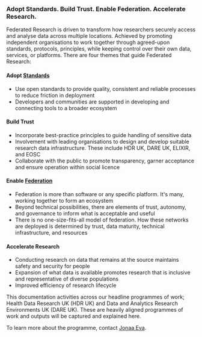 
<div style={{ display: "flex", flexDirection: "column", alignItems: "center", paddingTop: "2rem" }}>

  ### Adopt Standards. Build Trust. Enable Federation. Accelerate Research.

</div>

Federated Research is driven to transform how researchers securely access and analyse data across multiple locations. Achieved by promoting independent organisations to work together through agreed-upon standards, protocols, principles, while keeping control over their own data, services, or platforms. There are four themes that guide Federated Research:

#### Adopt [Standards](https://docs.federated-analytics.ac.uk/standards)
- Use open standards to provide quality, consistent and reliable processes to reduce friction in deployment
- Developers and communities are supported in developing and connecting tools to a broader ecosystem

#### Build Trust
- Incorporate best-practice principles to guide handling of sensitive data
- Involvement with leading organisations to design and develop suitable research data infrastructure. These include HDR UK, DARE UK, ELIXIR, and EOSC
- Collaborate with the public to promote transparency, garner acceptance and ensure operation within social licence

#### Enable [Federation](https://docs.federated-analytics.ac.uk/trellis)
- Federation is more than software or any specific platform. It's many, working together to form an ecosystem
- Beyond technical possibilities, there are elements of trust, autonomy, and governance to inform what is acceptable and useful
- There is no one-size-fits-all model of federation. How these networks are deployed is determined by trust, data maturity, technical infrastructure, and resources

#### Accelerate Research
- Conducting research on data that remains at the source maintains safety and security for people
- Expansion of what data is available promotes research that is inclusive and representative of diverse populations
- Improved efficiency of research lifecycle

This documentation activities across our headline programmes of work; Health Data Research UK (HDR UK) and Data and Analytics Research Environments UK (DARE UK). These are heavily aligned programmes of work and outputs will be captured and explained here.

To learn more about the programme, contact [Jonaa Eva](mailto:jonaa.eva@nottingham.ac.uk).
